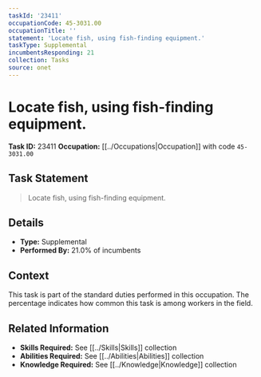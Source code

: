 ```yaml
---
taskId: '23411'
occupationCode: 45-3031.00
occupationTitle: ''
statement: 'Locate fish, using fish-finding equipment.'
taskType: Supplemental
incumbentsResponding: 21
collection: Tasks
source: onet
---
```

# Locate fish, using fish-finding equipment.

**Task ID:** 23411
**Occupation:** [[../Occupations|Occupation]] with code `45-3031.00`

## Task Statement

> Locate fish, using fish-finding equipment.

## Details

- **Type:** Supplemental
- **Performed By:** 21.0% of incumbents

## Context

This task is part of the standard duties performed in this occupation. The percentage indicates how common this task is among workers in the field.

## Related Information

- **Skills Required:** See [[../Skills|Skills]] collection
- **Abilities Required:** See [[../Abilities|Abilities]] collection
- **Knowledge Required:** See [[../Knowledge|Knowledge]] collection
